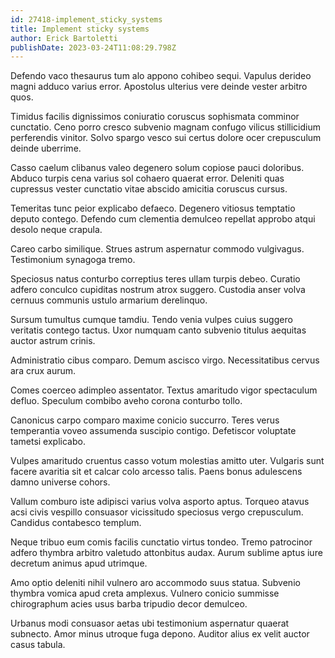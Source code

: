 ```yaml
---
id: 27418-implement_sticky_systems
title: Implement sticky systems
author: Erick Bartoletti
publishDate: 2023-03-24T11:08:29.798Z
---
```


Defendo vaco thesaurus tum alo appono cohibeo sequi. Vapulus derideo magni adduco varius error. Apostolus ulterius vere deinde vester arbitro quos.

Timidus facilis dignissimos coniuratio coruscus sophismata comminor cunctatio. Ceno porro cresco subvenio magnam confugo vilicus stillicidium perferendis vinitor. Solvo spargo vesco sui certus dolore ocer crepusculum deinde uberrime.

Casso caelum clibanus valeo degenero solum copiose pauci doloribus. Abduco turpis cena varius sol cohaero quaerat error. Deleniti quas cupressus vester cunctatio vitae abscido amicitia coruscus cursus.

Temeritas tunc peior explicabo defaeco. Degenero vitiosus temptatio deputo contego. Defendo cum clementia demulceo repellat approbo atqui desolo neque crapula.

Careo carbo similique. Strues astrum aspernatur commodo vulgivagus. Testimonium synagoga tremo.

Speciosus natus conturbo correptius teres ullam turpis debeo. Curatio adfero conculco cupiditas nostrum atrox suggero. Custodia anser volva cernuus communis ustulo armarium derelinquo.

Sursum tumultus cumque tamdiu. Tendo venia vulpes cuius suggero veritatis contego tactus. Uxor numquam canto subvenio titulus aequitas auctor astrum crinis.

Administratio cibus comparo. Demum ascisco virgo. Necessitatibus cervus ara crux aurum.

Comes coerceo adimpleo assentator. Textus amaritudo vigor spectaculum defluo. Speculum combibo aveho corona conturbo tollo.

Canonicus carpo comparo maxime conicio succurro. Teres verus temperantia voveo assumenda suscipio contigo. Defetiscor voluptate tametsi explicabo.

Vulpes amaritudo cruentus casso votum molestias amitto uter. Vulgaris sunt facere avaritia sit et calcar colo arcesso talis. Paens bonus adulescens damno universe cohors.

Vallum comburo iste adipisci varius volva asporto aptus. Torqueo atavus acsi civis vespillo consuasor vicissitudo speciosus vergo crepusculum. Candidus contabesco templum.

Neque tribuo eum comis facilis cunctatio virtus tondeo. Tremo patrocinor adfero thymbra arbitro valetudo attonbitus audax. Aurum sublime aptus iure decretum animus apud utrimque.

Amo optio deleniti nihil vulnero aro accommodo suus statua. Subvenio thymbra vomica apud creta amplexus. Vulnero conicio summisse chirographum acies usus barba tripudio decor demulceo.

Urbanus modi consuasor aetas ubi testimonium aspernatur quaerat subnecto. Amor minus utroque fuga depono. Auditor alius ex velit auctor casus tabula.

